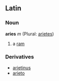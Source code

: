 

==Latin==
===Noun===
'''aries''' ''m'' (Plural: [[arietes]])

#a [[ram]]

===Derivatives===
*[[arietinus]]
*[[arieto]]